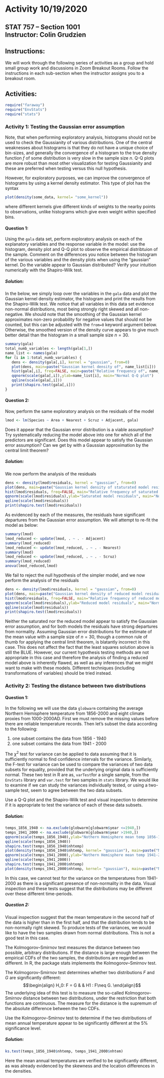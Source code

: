 # Activity 10/19/2020

## STAT 757 -- Section 1001 <br> Instructor: Colin Grudzien<br>

## Instructions:
We will work through the following series of activities as a group and hold small group work and discussions in Zoom Breakout Rooms.  Follow the instructions in each sub-section when the instructor assigns you to a breakout room.

## Activities:

```r
require("faraway")
require("EnvStats")
require("stats")
```

### Activity 1: Testing the Gaussian error assumption
Note, that when performing exploratory analysis, histograms should not be used to check the Gaussianity of various distributions.  One of the central weaknesses about histograms is that they do not have a unique choice of bin-sizes, and generally the convergence of a histogram to the true density function $f$ of some distribution is very slow in the sample size $n$.  Q-Q plots are more robust than most other visualization for testing Gaussianity and these are preferred when testing versus this null hypothesis.

However, for exploratory purposes, we can improve the convergence of histograms by using a kernel density estimator.  This type of plot has the syntax
```r
plot(density(some_data, kernel= "some_kernel"))
```
where different kernels give different kinds of weights to the nearby points to observations, unlike histograms which give even weight within specified bins.

#### Question 1:

Using the `gala` data set, perform exploratory analysis on each of the explanatory variables and the response variable in the model: use the histogram, density plot and Q-Q plot to observe the empirical distribtuion of the sample.
Comment on the differences you notice between the histogram of the various variables and the density plots when using the "gaussian" kernel.  Do the variable appear to Gaussian distributed? Verify your intuition numerically with the Shapiro-Wilk test.

##### Solution:

In the below, we simply loop over the variables in the `gala` data and plot the Gaussian kernel density estimator, the histogram and print the results from the Shapiro-Wilk test.  We notice that all variables in this data set evidence non-normal distributions, most being strongly right skewed and all non-negative. We should note that the smoothing of the Gaussian kernel approximates non-zero probability for negative values that should not be counted, but this can be adjusted with the `from=0` keyword argument below.  Otherwise, the smoothed version of the density curve appears to give much better detail than the histogram in a small sample size $n=30$.
```r
summary(gala)
total_numb_variables <- length(gala[1,])
name_list <- names(gala)
for (i in 1:total_numb_variables) {
   dens <- density(gala[,i], kernel = "gaussian", from=0)
   plot(dens, main=paste("Gaussian kernel density of", name_list[i]))
   hist(gala[,i], freq=FALSE, main=paste("Relative frequency of", name_list[i]), xlab=name_list[i])
   qqnorm(scale(gala[,i]),ylab=name_list[i], main="Normal Q-Q plot")
   qqline(scale(gala[,i]))
   print(shapiro.test(gala[,i]))
}
```


#### Question 2:

Now, perform the same exploratory analysis on the residuals of the model
```r
lmod <- lm(Species ~ Area + Nearest + Scruz + Adjacent, gala)
```
Does it appear that the Gaussian error distribution is a viable assumption?  Try systematically reducing the model above into one for which all of the predictors are significant.  Does this model appear to satisfy the Gaussian error assumption?  Can we get by with a Gaussian approximation by the central limit theorem?


##### Solution:

We now perform the analysis of the residuals
```r
dens <- density(lmod$residuals, kernel = "gaussian", from=0)
plot(dens, main=paste("Gaussian kernel density of staturated model residuals"))
hist(lmod$residuals, freq=FALSE, main="Relative frequency of saturated model residuals", xlab="Residual value")
qqnorm(scale(lmod$residuals),ylab="Saturated model residuals", main="Normal Q-Q plot")
qqline(scale(lmod$residuals))
print(shapiro.test(lmod$residuals))
```
As evidenced by each of the measures, the residuals have significant departures from the Gaussian error assumption.  We will attempt to re-fit the model as below:
```r
summary(lmod)
lmod_reduced <- update(lmod, . ~ . - Adjacent)
summary(lmod_reduced)
lmod_reduced <- update(lmod_reduced, . ~ . - Nearest)
summary(lmod)
lmod_reduced <- update(lmod_reduced, . ~ . - Scruz)
summary(lmod_reduced)
anova(lmod_reduced,lmod)
```
We fail to reject the null hypothesis of the simpler model, and we now perform the analysis of the residuals
```r
dens <- density(lmod$residuals, kernel = "gaussian", from=0)
plot(dens, main=paste("Gaussian kernel density of reduced model residuals"))
hist(lmod$residuals, freq=FALSE, main="Relative frequency of reduced model residuals", xlab="Residual value")
qqnorm(scale(lmod$residuals),ylab="Reduced model residuals", main="Normal Q-Q plot")
qqline(scale(lmod$residuals))
print(shapiro.test(lmod$residuals))
```

Neither the saturated nor the reduced model appear to satisfy the Gaussian error assumption, and for both models the residuals have strong departures from normality.  Assuming Gaussian error distributions for the estimate of the mean value with a sample size of $n=30$, though a common rule of thumb for applying the central limit theorem, is blatantly incorrect in this case.  This does not affect the fact that the least squares solution above is still the BLUE.  However, our current hypothesis testing methods are not appropriate in this case and therefore the analysis of finding a reduced model above is inherently flawed, as well as any inferences that we might want to make with these models.  Different techniques (including transformations of variables) should be tried instead.

### Activity 2: Testing the distance between two distributions



#### Question 1:
In the following we will use the data `globwarm` containing the average Northern Hemisphere temperature from 1856-2000 and eight climate proxies from 1000-2000AD.  First we must remove the missing values before there are reliable temperature records.  Then let's subset the data according to the following:
 
 1. one subset contains the data from 1856 - 1940
 2. one subset contains the data from 1941 - 2000

The $\chi^2$ test for variance can be applied to data assuming that it is sufficiently normal to find confidence intervals for the variance.  Similarly, the F-test for variance can be used to compare the variances of two data subsets for equality, provided that the underlying original data is sufficiently normal.  These two test in R are as,
`varTest`for a single sample, from the `EnvStats` library and `var.test` for two samples in `stats` library. We would like to examine if we can study the variances individually tested, or using a two-sample test, seem to agree between the two data subsets. 

Use a Q-Q plot and the Shapiro-Wilk test and visual inspection to determine if it is appropriate to test the variance of each of these data subsets.

##### Solution:
```r
temps_1856_1940 <- na.exclude(globwarm[globwarm$year <=1940,])
temps_1941_2000 <- na.exclude(globwarm[globwarm$year >1940,])
qqnorm(scale(temps_1856_1940),ylab="Nothern Hemisphere mean temp 1856-1940", main="Normal Q-Q plot")
qqline(scale(temps_1856_1940))
shapiro.test(temps_1856_1940$nhtemp)
plot(density(temps_1856_1940$nhtemp, kernel= "gaussian"), main=paste("Nothern Hemisphere mean temp 1856-1940"))
qqnorm(scale(temps_1941_2000),ylab="Nothern Hemisphere mean temp 1941-2000", main="Normal Q-Q plot")
qqline(scale(temps_1941_2000))
shapiro.test(temps_1941_2000$nhtemp)
plot(density(temps_1941_2000$nhtemp, kernel= "gaussian"), main=paste("Nothern Hemisphere mean temp 1941-2000"))
```

In this case, we cannot test for the variance on the temperatures from 1941-2000 as there is a significant presence of non-normality in the data.  Visual inspection and these tests suggest that the distributions may be different over these different time-periods. 


##### Question 2:
Visual inspection suggest that the mean temperature in the second half of the data is higher than in the first half, and that the distribution tends to be non-normally right skewed. To produce tests of the variances, we would like to have the two samples drawn from normal distributions.  This is not a good test in this case. 

The Kolmogorov–Smirnov test measures the distance between two possible, arbitrary distributions. If the distance is large enough between the empirical CDFs of the two samples, the distributions are regarded as different. In R, the package stats implements the Kolmogorov–Smirnov test.

The Kolmogorov–Smirnov test determines whether two distributions $F$ and $G$ are significantly different:
$$\begin{align}
H_0: F = G & & H1 : F\neq G.
\end{align}$$
The underlying idea of this test is to measure the so-called Kolmogorov–Smirnov distance between two distributions, under the restriction that both functions are continuous. The measure for the distance is the supremum of the absolute difference between the two CDFs.

Use the  Kolmogorov–Smirnov test to determine if the two distributions of mean annual temperature appear to be significantly different at the $5\%$ significance level.

##### Solution:

```r
ks.test(temps_1856_1940$nhtemp, temps_1941_2000$nhtem)
```

Here the mean annual temperatures are verified to be significantly different, as was already evidenced by the skewness and the location differences in the densities.